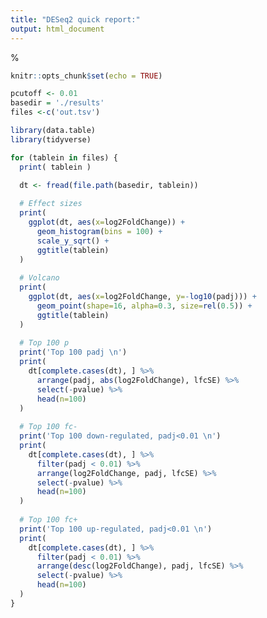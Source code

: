 ```yaml
---
title: "DESeq2 quick report:"
output: html_document
---
```


%\VignetteEngine{knitr::knitr}

```r
knitr::opts_chunk$set(echo = TRUE)
```

```r
pcutoff <- 0.01
basedir = './results'
files <-c('out.tsv')

library(data.table)
library(tidyverse)
```

```r
for (tablein in files) {
  print( tablein )

  dt <- fread(file.path(basedir, tablein))
  
  # Effect sizes
  print(
    ggplot(dt, aes(x=log2FoldChange)) +
      geom_histogram(bins = 100) +
      scale_y_sqrt() +
      ggtitle(tablein)
  )
  
  # Volcano
  print( 
    ggplot(dt, aes(x=log2FoldChange, y=-log10(padj))) +
      geom_point(shape=16, alpha=0.3, size=rel(0.5)) +
      ggtitle(tablein)
  )
  
  # Top 100 p
  print('Top 100 padj \n')
  print(
    dt[complete.cases(dt), ] %>%
      arrange(padj, abs(log2FoldChange), lfcSE) %>%
      select(-pvalue) %>%
      head(n=100)
  )
  
  # Top 100 fc-
  print('Top 100 down-regulated, padj<0.01 \n')
  print(
    dt[complete.cases(dt), ] %>%
      filter(padj < 0.01) %>%
      arrange(log2FoldChange, padj, lfcSE) %>%
      select(-pvalue) %>%
      head(n=100)
  )
  
  # Top 100 fc+
  print('Top 100 up-regulated, padj<0.01 \n')
  print(
    dt[complete.cases(dt), ] %>%
      filter(padj < 0.01) %>%
      arrange(desc(log2FoldChange), padj, lfcSE) %>%
      select(-pvalue) %>%
      head(n=100)
  )
}
```
